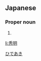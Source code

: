 ==Japanese==
{{ja-kanjitab|秀|明}}

===Proper noun===
{{ja-pos|proper|ひであき}}

# {{given name|male|lang=ja}}

[[Category:Japanese male given names|ひであき]]

[[li:秀明]]